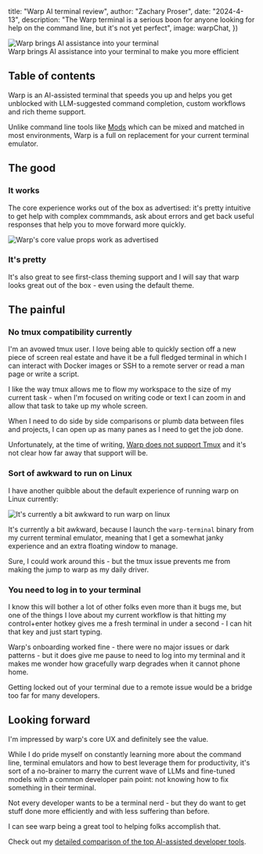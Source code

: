 



 title: "Warp AI terminal review",
 author: "Zachary Proser",
 date: "2024-4-13",
 description: "The Warp terminal is a serious boon for anyone looking for help on the command line, but it's not yet perfect",
 image: warpChat,
})


<Image src={metadata.image} alt="Warp brings AI assistance into your terminal" />
<figcaption>Warp brings AI assistance into your terminal to make you more efficient</figcaption>

## Table of contents 

Warp is an AI-assisted terminal that speeds you up and helps you get unblocked with LLM-suggested command completion, 
custom workflows and rich theme support. 

Unlike command line tools like [Mods](https://github.com/charmbracelet/mods) which can be mixed and matched in most environments, 
Warp is a full on replacement for your current terminal emulator.

## The good 

### It works

The core experience works out of the box as advertised: it's pretty intuitive to get help with complex commmands, ask about errors and get 
back useful responses that help you to move forward more quickly. 

<Image src={warpCoreExperience} alt="Warp's core value props work as advertised" />

### It's pretty

It's also great to see first-class theming support and I will say that warp looks great out of the box - even using the default theme.

## The painful 

### No tmux compatibility currently

I'm an avowed tmux user. I love being able to quickly section off a new piece of screen real estate and have it be a full fledged terminal 
in which I can interact with Docker images or SSH to a remote server or read a man page or write a script. 

I like the way tmux allows me to flow my workspace to the size of my current task - when I'm focused on writing code or text I can zoom in 
and allow that task to take up my whole screen. 

When I need to do side by side comparisons or plumb data between files and projects, I can open up as many panes as I need to get the job done. 

Unfortunately, at the time of writing, [Warp does not support Tmux](https://github.com/warpdotdev/Warp/discussions/501) and it's not clear how far away 
that support will be.

### Sort of awkward to run on Linux

I have another quibble about the default experience of running warp on Linux currently: 

<Image src={warpTesting} alt="It's currently a bit awkward to run warp on linux" />

It's currently a bit awkward, because I launch the `warp-terminal` binary from my current terminal emulator, meaning that I get a somewhat janky experience and an extra floating window to manage. 

Sure, I could work around this - but the tmux issue prevents me from making the jump to warp as my daily driver.

### You need to log in to your terminal

I know this will bother a lot of other folks even more than it bugs me, but one of the things I love about my current workflow is that hitting my control+enter hotkey gives me a fresh 
terminal in under a second - I can hit that key and just start typing. 

Warp's onboarding worked fine - there were no major issues or dark patterns - but it does give me pause to need to log into my terminal and it makes me wonder how gracefully warp degrades 
when it cannot phone home. 

Getting locked out of your terminal due to a remote issue would be a bridge too far for many developers.

## Looking forward 

I'm impressed by warp's core UX and definitely see the value. 

While I do pride myself on constantly learning more about the command line, 
terminal emulators and how to best leverage them for productivity, it's sort of a no-brainer to marry 
the current wave of LLMs and fine-tuned models with a common developer pain point: not knowing how to fix something in their terminal.

Not every developer wants to be a terminal nerd - but they do want to get stuff done more efficiently and with less suffering than before.

I can see warp being a great tool to helping folks accomplish that.

Check out my [detailed comparison of the top AI-assisted developer tools](/blog/ai-assisted-dev-tools-compared).
